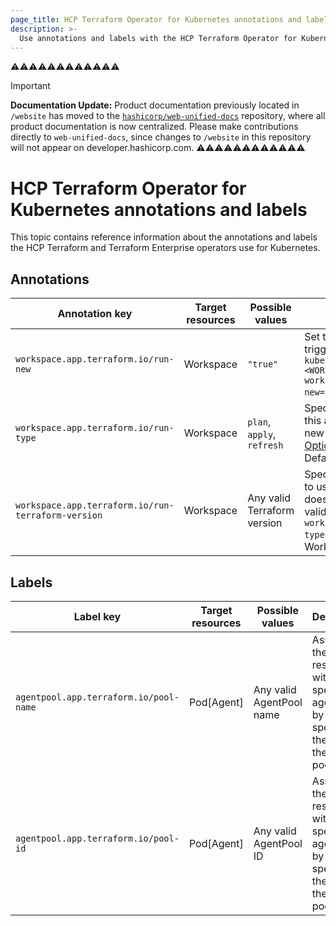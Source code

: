 ```yaml
---
page_title: HCP Terraform Operator for Kubernetes annotations and labels
description: >-
  Use annotations and labels with the HCP Terraform Operator for Kubernetes to manage Terraform runs.
---
```

⚠️⚠️⚠️⚠️⚠️⚠️⚠️⚠️⚠️⚠️⚠️⚠️
> [!IMPORTANT]  
> **Documentation Update:** Product documentation previously located in `/website` has moved to the [`hashicorp/web-unified-docs`](https://github.com/hashicorp/web-unified-docs) repository, where all product documentation is now centralized. Please make contributions directly to `web-unified-docs`, since changes to `/website` in this repository will not appear on developer.hashicorp.com.
⚠️⚠️⚠️⚠️⚠️⚠️⚠️⚠️⚠️⚠️⚠️⚠️

# HCP Terraform Operator for Kubernetes annotations and labels

This topic contains reference information about the annotations and labels the HCP Terraform and Terraform Enterprise operators use for Kubernetes.

## Annotations

| Annotation key | Target resources | Possible values | Description |
| --- | --- | --- | --- |
| `workspace.app.terraform.io/run-new` | Workspace | `"true"` | Set this annotation to `"true"` to trigger a new run. Example: `kubectl annotate workspace <WORKSPACE-NAME> workspace.app.terraform.io/run-new="true"`. |
| `workspace.app.terraform.io/run-type` | Workspace | `plan`, `apply`, `refresh` | Specifies the run type. Changing this annotation does not start a new run. Refer to [Run Modes and Options](/terraform/cloud-docs/run/modes-and-options) for more information. Defaults to `"plan"`. |
| `workspace.app.terraform.io/run-terraform-version` | Workspace | Any valid Terraform version | Specifies the Terraform version to use. Changing this annotation does not start a new run. Only valid when the annotation `workspace.app.terraform.io/run-type` is set to `plan`. Defaults to the Workspace version. |

## Labels

| Label key | Target resources | Possible values | Description |
| --- | --- | --- | --- |
| `agentpool.app.terraform.io/pool-name` | Pod[Agent] | Any valid AgentPool name | Associate the resource with a specific agent pool by specifying the name of the agent pool. |
| `agentpool.app.terraform.io/pool-id` | Pod[Agent] | Any valid AgentPool ID | Associate the resource with a specific agent pool by specifying the ID of the agent pool. |
